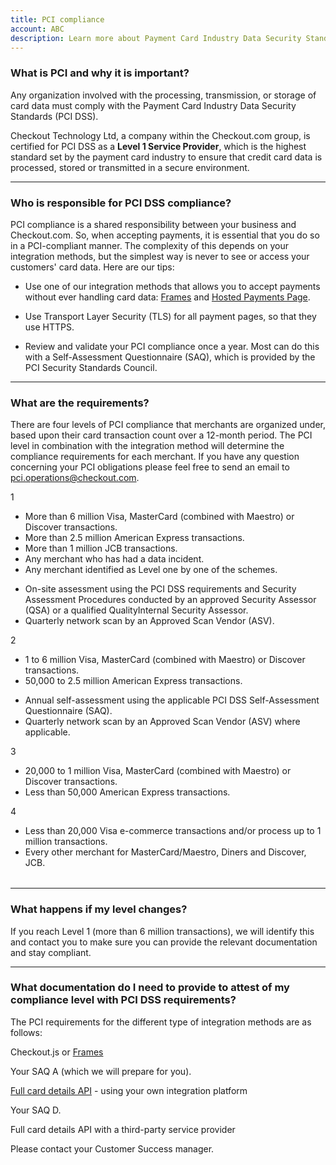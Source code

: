 ```yaml
---
title: PCI compliance
account: ABC
description: Learn more about Payment Card Industry Data Security Standards.
---
```


### What is PCI and why it is important?

Any organization involved with the processing, transmission, or storage of card data must comply with the <ExternalLink href="https://www.pcisecuritystandards.org/security_standards" target="_blank">Payment Card Industry Data Security Standards</ExternalLink> (PCI DSS).

Checkout Technology Ltd, a company within the Checkout.com group, is certified for PCI DSS as a **Level 1 Service Provider**, which is the highest standard set by the payment card industry to ensure that credit card data is processed, stored or transmitted in a secure environment.

---

### Who is responsible for PCI DSS compliance?

PCI compliance is a shared responsibility between your business and Checkout.com. So, when accepting payments, it is essential that you do so in a PCI-compliant manner. The complexity of this depends on your integration methods, but the simplest way is never to see or access your customers' card data. Here are our tips:

*   Use one of our integration methods that allows you to accept payments without ever handling card data: [Frames](/integrate/frames) and [Hosted Payments Page](/integrate/hosted-payments-page).

*   Use Transport Layer Security (TLS) for all payment pages, so that they use HTTPS.

*   Review and validate your PCI compliance once a year. Most can do this with a <ExternalLink href="https://www.pcisecuritystandards.org/document_library?category=saqs#results" target="_blank">Self-Assessment Questionnaire</ExternalLink> (SAQ), which is provided by the <ExternalLink href="https://www.pcisecuritystandards.org/" target="_blank">PCI Security Standards Council</ExternalLink>.

---

### What are the requirements?

There are four levels of PCI compliance that merchants are organized under, based upon their card transaction count over a 12-month period. The PCI level in combination with the integration method will determine the compliance requirements for each merchant. If you have any question concerning your PCI obligations please feel free to send an email to [pci.operations@checkout.com](mailto:pci.operations@checkout.com).

<Table>
<TableHead headers={['PCI level', 'Transactions processed / year', 'Key requirements']} />
<TableBody>
<TableRow>
<TableCell>

1

</TableCell>
<TableCell>

*   More than 6 million Visa, MasterCard (combined with Maestro) or Discover transactions.
*   More than 2.5 million American Express transactions.
*   More than 1 million JCB transactions.
*   Any merchant who has had a data incident.
*   Any merchant identified as Level one by one of the schemes.

</TableCell>
<TableCell>

*   On-site assessment using the PCI DSS requirements and Security Assessment Procedures conducted by an approved <ExternalLink href="https://www.pcisecuritystandards.org/assessors_and_solutions/qualified_security_assessors" target="_blank">Security Assessor</ExternalLink> (QSA) or a qualified <ExternalLink href="https://www.pcisecuritystandards.org/program_training_and_qualification/internal_security_assessor_certification) (ISA" target="_blank">QualityInternal Security Assessor</ExternalLink>.
*   Quarterly network scan by an <ExternalLink href="https://www.pcisecuritystandards.org/assessors_and_solutions/approved_scanning_vendors" target="_blank">Approved Scan Vendor</ExternalLink> (ASV).

</TableCell>
</TableRow>
<TableRow>
<TableCell>

2

</TableCell>
<TableCell>

*   1 to 6 million Visa, MasterCard (combined with Maestro) or Discover transactions.
*   50,000 to 2.5 million American Express transactions.

</TableCell>
<TableCell rowSpan={3}>

*   Annual self-assessment using the applicable PCI DSS Self-Assessment Questionnaire (SAQ).
*   Quarterly network scan by an <ExternalLink href="https://www.pcisecuritystandards.org/assessors_and_solutions/approved_scanning_vendors" target="_blank">Approved Scan Vendor</ExternalLink> (ASV) where applicable.

</TableCell>
</TableRow>
<TableRow>
<TableCell>

3

</TableCell>
<TableCell>

*   20,000 to 1 million Visa, MasterCard (combined with Maestro) or Discover transactions.
*   Less than 50,000 American Express transactions.

</TableCell>
</TableRow>
<TableRow>
<TableCell>

4

</TableCell>
<TableCell>

*   Less than 20,000 Visa e-commerce transactions and/or process up to 1 million transactions.
*   Every other merchant for MasterCard/Maestro, Diners and Discover, JCB.

</TableCell>
</TableRow>
</TableBody>
</Table>

---

### What happens if my level changes?

If you reach Level 1 (more than 6 million transactions), we will identify this and contact you to make sure you can provide the relevant documentation and stay compliant.

---

### What documentation do I need to provide to attest of my compliance level with PCI DSS requirements?

The PCI requirements for the different type of integration methods are as follows:

<Table>
<TableHead headers={['Integration method', 'Documents required']} />
<TableBody>
<TableRow>
<TableCell>

<ExternalLink href="https://docs.checkout.com/archive/checkout-js" target="_blank">Checkout.js</ExternalLink> or [Frames](/integrate/frames)

</TableCell>
<TableCell>

Your SAQ A (which we will prepare for you).

</TableCell>
</TableRow>
<TableRow>
<TableCell>

[Full card details API](/integrate/full-card-details-api) - using your own integration platform

</TableCell>
<TableCell>

Your SAQ D.

</TableCell>
</TableRow>
<TableRow>
<TableCell>

Full card details API with a third-party service provider

</TableCell>
<TableCell>

Please contact your Customer Success manager.

</TableCell>
</TableRow>
</TableBody>
</Table>
